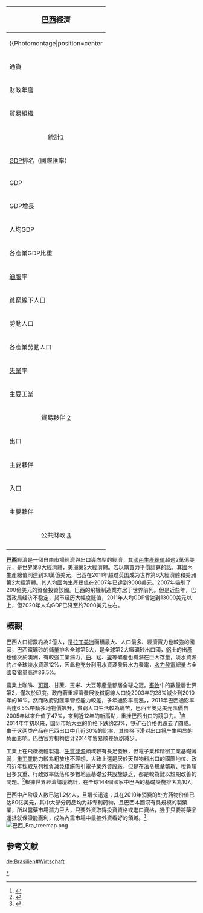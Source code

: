 {{update|time=2018-07-01T11:47:28+00:00}}
{| border=1 cellspacing=0  cellpadding=4 width=300 style="float:right; border:1px solid gray; border-collapse:collapse; font-size:90%; margin:0 0 .5em 1em;"
!align="center" bgcolor="lightblue" colspan="3"|<big>[[巴西|巴西]]經濟</big>
|-
|align="center" bgcolor="lightblue" colspan="3"|{{Photomontage|position=center
| photo1a =Panorama_Usina_Costa_Pinto_Piracicaba_SAO_10_2008.jpg{{!}}農產加工廠
| photo2a = Boa_Viagem_(2)_-_Recife_-_Pernambuco,_Brasil.jpg{{!}}勒西菲市高級住宅
| photo2b ={{!}}啤酒製造業
| photo3a = Carnival_in_Rio_de_Janeiro.jpg{{!}}里約嘉年華
| photo3b =Air.france.erj145.750pix.jpg{{!}}巴西航空工業製造的RJ 145
| photo4a = Cereal_harvest_in_Brazil.jpg{{!}}作為生質能源的玉米
| spacing = 2
| size = 294
| foot_montage = (上)農產加工廠、(左一)勒西菲市高級住宅、(右一)啤酒製造業、(左下)里約嘉年華、(右下)巴西航空工業製造的RJ 145、(底)作為生質能源的作物
}}
|-
!align="left" valign="top"|通貨
|colspan="2" valign="top"| [[雷亚尔|雷亚尔]]（BRL）
|-
!align="left" valign="top"|財政年度
|colspan="2" valign="top"|公歷年
|-
!align="left" valign="top"|貿易組織
|colspan="2" valign="top"|[[WTO|WTO]]、[[南美洲国家共同體|南美洲国家共同體]]、[[南方共同市場|南方共同市場]]
|-
!align="center" bgcolor="lightblue" colspan="3"|統計[https://www.imf.org/external/pubs/ft/weo/2019/01/weodata/weorept.aspx?pr.x=40&pr.y=1&sy=2017&ey=2021&scsm=1&ssd=1&sort=country&ds=.&br=1&c=223&s=NGDP%2CNGDPD%2CPPPGDP%2CNGDPDPC%2CPPPPC%2CPCPIPCH&grp=0&a=] {{Wayback|url=https://www.imf.org/external/pubs/ft/weo/2019/01/weodata/weorept.aspx?pr.x=40&pr.y=1&sy=2017&ey=2021&scsm=1&ssd=1&sort=country&ds=.&br=1&c=223&s=NGDP%2CNGDPD%2CPPPGDP%2CNGDPDPC%2CPPPPC%2CPCPIPCH&grp=0&a= |date=20200821083354 }}
|-
!align="left" valign="top"|[[GDP|GDP]]排名（國際匯率）
|colspan="2" valign="top"|第9位（2018年）
|-
!align="left" valign="top"|GDP
|colspan="2" valign="top"|1.868兆[[美元|美元]]（2018年）
|-
!align="left" valign="top"|GDP增長
|colspan="2" valign="top"|1.1%（2018年）
|-
!align="left" valign="top"|人均GDP
|colspan="2" valign="top"|$8,967（2018年估計）
|-
!align="left" valign="top"|各產業GDP比重
|colspan="2" valign="top"|農業：5.5% 工業：18.5% 服務業76%（2016年估計）
|-
!align="left" valign="top"|[[通脹|通脹]]率
|colspan="2" valign="top"|3.75%（2018年）
|-
!align="left" valign="top"|[[貧窮線|貧窮線]]下人口
|colspan="2" valign="top"|11.18% （2018年）
|-
!align="left" valign="top"|勞動人口
|colspan="2" valign="top"|12,000萬（2017年估計）
|-
!align="left" valign="top"|各產業勞動人口
|colspan="2" valign="top"|
|-
!align="left" valign="top"|[[失業|失業]]率
|colspan="2" valign="top"|12.7%（2019年3月）
|-
!align="left" valign="top"|主要工業
|colspan="2" valign="top"|
|-
!align="center" bgcolor="lightblue" colspan="3"|貿易夥伴 [https://www.cia.gov/library/publications/the-world-factbook/geos/ja.html] {{Wayback|url=https://www.cia.gov/library/publications/the-world-factbook/geos/ja.html |date=20101228224107 }}
|-
!align="left" valign="top"|出口
|colspan="2" valign="top"|$2,177億（2017年）
|-
!align="left" valign="top"|主要夥伴
|colspan="2" valign="top"|中國21.85%、歐盟16%、美國12.3%、阿根廷8%、日本2.4% （2017）
|-
!align="left" valign="top"|入口
|colspan="2" valign="top"|$1507億（2017年）
|-
!align="left" valign="top"|主要夥伴
|colspan="2" valign="top"| 歐盟21.2%、中國18.1%、美國16.5%、阿根廷6.2%、南韓3.4% （2017）
|-
!align="center" bgcolor="lightblue" colspan="3"|公共財政
[https://www.cia.gov/library/publications/the-world-factbook/geos/ja.html] {{Wayback|url=https://www.cia.gov/library/publications/the-world-factbook/geos/ja.html |date=20101228224107 }}
|-
| align="right" colspan="2" |{{edit|template:Economy_of_Japan_table}}
|}
'''[[巴西|巴西]]'''經濟是一個自由市場經濟與出口導向型的經濟。其[[國內生產總值|國內生產總值]]超過2萬億美元，是世界第8大經濟體，美洲第2大經濟體。若以購買力平價計算的話，其國內生產總值則達到3.1萬億美元，巴西在2011年超过英国成为世界第6大經濟體和美洲第2大經濟體。其人均國內生產總值在2007年已達到9000美元。2007年吸引了200億美元的資金投資該國。巴西的飛機制造業亦居于世界前列。但是近些年，巴西政局经济不稳定，货币经历大幅度贬值，2011年人均GDP曾达到13000美元以上，但2020年人均GDP已降至约7000美元左右。

==概觀==
巴西人口總數約為2億人，是[[拉丁美洲|拉丁美洲]]面積最大、人口最多、經濟實力也較強的國家，巴西鐵礦砂的儲量排名全球第5大，是全球第2大鐵礦砂出口國，[[鋁|鋁]]土的出產也僅次於澳洲，有較強工業潛力，[[鈾|鈾]]、錳、[[鎳|鎳]]等礦產也有潛在巨大存量，淡水資源約占全球淡水資源12%，因此也充分利用水資源發展水力發電，[[水力發電|水力發電]]總量占全國發電量高達86.5%。

農業上咖啡、[[可可|可可]]、甘蔗、玉米、大豆等產量都居全球之冠。[[畜牧|畜牧]]牛的數量居世界第2，僅次於印度。政府著重經濟發展後貧窮線人口從2003年的28%減少到2010年的16%。然而政府對匯率管控能力較差，多年通膨率高漲，，2011年巴西通膨率高達6.5%帶動多地物價飆升，貧窮人口生活較為痛苦，巴西里奧兌美元匯價自2005年以來升值了47%，來到近12年的新高點，重挫巴西[[出口|出口]]的競爭力。<ref>{{Cite web |url=http://wallstreetcn.com/node/106672 |title=華爾街日報-巴西經濟問題 |access-date=2015-03-08 |archive-url=https://web.archive.org/web/20150402143601/http://wallstreetcn.com/node/106672 |archive-date=2015-04-02 |dead-url=yes }}</ref>自2014年年初以来，国际市场大豆的价格下跌约23%，铁矿石价格也跌去了四成。由于这两类产品在巴西出口中几近30%的比率，其价格下滑对出口将产生明显的负面影响。巴西官方机构估计2014年贸易顺差急剧减少。

工業上在飛機機體製造、[[生質能源|生質能源]]領域較有長足發展，但電子業和精密工業基礎薄弱，[[重工業|重工業]]能力較為粗放也不理想，大致上還是居於天然物料出口的國際地位，政府近年採取系列稅負減免措施吸引電子業外資設廠，但是在法令規章繁瑣、稅負項目多又重、行政效率低落和多數地區基礎公共設施缺乏，都是較為難以短期改善的問題。<ref>{{Cite web |url=http://www.chinanews.com/gj/2015/02-09/7049027.shtml |title=中新網-巴西零增長高通膨 |access-date=2015-03-08 |archive-date=2020-08-21 |archive-url=https://web.archive.org/web/20200821084952/http://www.chinanews.com/gj/2015/02-09/7049027.shtml |dead-url=no }}</ref>根據世界經濟論壇統計，在全球144個國家中巴西的基礎設施排名為107。

巴西中产阶级人数已达1.2亿人，且增长迅速；其在2010年消费的处方药物价值已达80亿美元，其中大部分药品均为非专利药物，且巴西本國沒有具規模的製藥業，所以醫藥市場潛力巨大，只要外資取得投資資格或進口資格，幾乎只要將藥品運抵就保證能獲利，成為內需市場中最被外資看好的領域。<ref>{{Cite web |url=http://br.mofcom.gov.cn/article/ztdy/201207/20120708247558.shtml |title=巴西醫藥市場崛起 |access-date=2015-03-08 |archive-date=2017-06-26 |archive-url=https://web.archive.org/web/20170626145037/http://br.mofcom.gov.cn/article/ztdy/201207/20120708247558.shtml |dead-url=no }}</ref>
[[File:巴西_Bra_treemap.png|thumb]]

==参考文献==
{{reflist}}

[[Category:巴西經濟|*]]
{{美洲题目|经济}}
[[de:Brasilien#Wirtschaft|de:Brasilien#Wirtschaft]]